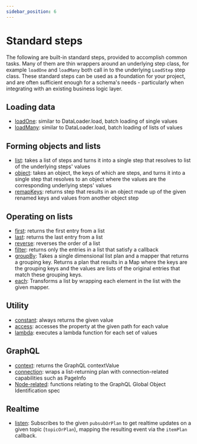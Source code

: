 ```yaml
---
sidebar_position: 6
---
```


# Standard steps

The following are built-in standard steps, provided to accomplish common tasks.
Many of them are thin wrappers around an underlying step class, for example
`loadOne` and `loadMany` both call in to the underlying `LoadStep` step class. These
standard steps can be used as a foundation for your project, and are often
sufficient enough for a schema's needs - particularly when integrating with an existing
business logic layer.

## Loading data

- [loadOne][]: similar to DataLoader.load, batch loading of single values
- [loadMany][]: similar to DataLoader.load, batch loading of lists of values

## Forming objects and lists

- [list][]: takes a list of steps and turns it into a single step that resolves
  to list of the underlying steps' values
- [object][]: takes an object, the keys of which are steps, and turns it into a
  single step that resolves to an object where the values are the corresponding
  underlying steps' values
- [remapKeys][]: returns step that results in an object made up of the given renamed
  keys and values from another object step

## Operating on lists

- [first][]: returns the first entry from a list
- [last][]: returns the last entry from a list
- [reverse][]: reverses the order of a list
- [filter][]: returns only the entries in a list that satisfy a callback
- [groupBy][]: Takes a single dimensional list plan and a mapper that returns a
  grouping key. Returns a plan that results in a Map where the keys are the
  grouping keys and the values are lists of the original entries that match
  these grouping keys.
- [each][]: Transforms a list by wrapping each element in the list with the
  given mapper.

## Utility

- [constant][]: always returns the given value
- [access][]: accesses the property at the given path for each value
- [lambda][]: executes a lambda function for each set of values

<!-- TODO: not a step! -->
<!-- - [setter][]: a ModifierStep for setting given values onto a parent step -->

## GraphQL

- [context][]: returns the GraphQL contextValue
- [connection][]: wraps a list-returning plan with connection-related
  capabilities such as PageInfo
- [Node-related][node]: functions relating to the GraphQL Global Object Identification spec

## Realtime

- [listen][]: Subscribes to the given `pubsubOrPlan` to get realtime updates on
  a given topic (`topicOrPlan`), mapping the resulting event via the `itemPlan`
  callback.

[access]: ./access
[connection]: ./connection
[constant]: ./constant
[context]: ./context
[each]: ./each
[error]: ./error
[filter]: ./filter
[first]: ./first
[groupby]: ./groupBy
[lambda]: ./lambda
[last]: ./last
[list]: ./list
[listen]: ./listen
[loadmany]: ./loadMany
[loadone]: ./loadOne
[remapKeys]: ./remapKeys
[node]: ./node
[object]: ./object
[reverse]: ./reverse
[setter]: ./setter

